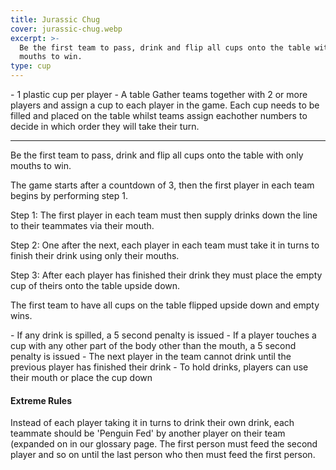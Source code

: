 ```yaml
---
title: Jurassic Chug
cover: jurassic-chug.webp
excerpt: >-
  Be the first team to pass, drink and flip all cups onto the table with only
  mouths to win.
type: cup
---
```


<GameHero
  cover="/images/jurassic-chug.webp"
  alt="Jurassic Chug"
/>

<GameSection title="Equipment" icon="/images/liquor.webp">
-   1 plastic cup per player
-   A table
</GameSection>

<GameSection title="Setup" icon="/images/settings.webp">
Gather teams together with 2 or more players and assign a cup to each player in the game. Each cup needs to be filled and placed on the table whilst teams assign eachother numbers to decide in which order they will take their turn.

* * *
</GameSection>

<GameSection title="Aim of the Game" icon="/images/target.webp">
<p>Be the first team to pass, drink and flip all cups onto the table with only mouths to win.</p>
</GameSection>

<GameSection title="How to Play" icon="/images/question.webp">
The game starts after a countdown of 3, then the first player in each team begins by performing step 1.

Step 1: The first player in each team must then supply drinks down the line to their teammates via their mouth.

Step 2: One after the next, each player in each team must take it in turns to finish their drink using only their mouths.

Step 3: After each player has finished their drink they must place the empty cup of theirs onto the table upside down.

The first team to have all cups on the table flipped upside down and empty wins.
</GameSection>

<GameSection title="Rules" icon="/images/rules.webp">
-   If any drink is spilled, a 5 second penalty is issued
-   If a player touches a cup with any other part of the body other than the mouth, a 5 second penalty is issued
-   The next player in the team cannot drink until the previous player has finished their drink
-   To hold drinks, players can use their mouth or place the cup down
</GameSection>

<GameSection title="Special Edition" icon="/images/special.webp">

<h4>Extreme Rules</h4>

<p>Instead of each player taking it in turns to drink their own drink, each teammate should be 'Penguin Fed' by another player on their team (expanded on in our glossary page. The first person must feed the second player and so on until the last person who then must feed the first person.</p>
</GameSection>

<ShareButtons title="Jurassic Chug" />

<FeedbackCard>
</FeedbackCard>
